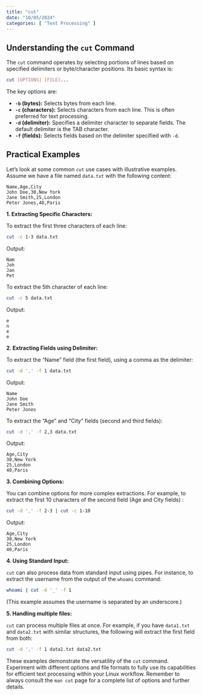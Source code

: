 ```yaml
---
title: "cut"
date: "10/05/2024"
categories: [ "Text Processing" ]
---
```

## Understanding the `cut` Command

The `cut` command operates by selecting portions of lines based on specified delimiters or byte/character positions.  Its basic syntax is:

```bash
cut [OPTIONS] [FILE]...
```

The key options are:

* **`-b` (bytes):** Selects bytes from each line.
* **`-c` (characters):** Selects characters from each line.  This is often preferred for text processing.
* **`-d` (delimiter):** Specifies a delimiter character to separate fields.  The default delimiter is the TAB character.
* **`-f` (fields):** Selects fields based on the delimiter specified with `-d`.


## Practical Examples

Let's look at some common `cut` use cases with illustrative examples.  Assume we have a file named `data.txt` with the following content:

```
Name,Age,City
John Doe,30,New York
Jane Smith,25,London
Peter Jones,40,Paris
```

**1. Extracting Specific Characters:**

To extract the first three characters of each line:

```bash
cut -c 1-3 data.txt
```

Output:

```
Nam
Joh
Jan
Pet
```

To extract the 5th character of each line:

```bash
cut -c 5 data.txt
```

Output:

```
e
n
e
e
```


**2. Extracting Fields using Delimiter:**

To extract the "Name" field (the first field), using a comma as the delimiter:

```bash
cut -d ',' -f 1 data.txt
```

Output:

```
Name
John Doe
Jane Smith
Peter Jones
```

To extract the "Age" and "City" fields (second and third fields):

```bash
cut -d ',' -f 2,3 data.txt
```

Output:

```
Age,City
30,New York
25,London
40,Paris
```


**3. Combining Options:**

You can combine options for more complex extractions. For example, to extract the first 10 characters of the second field (Age and City fields) :

```bash
cut -d ',' -f 2-3 | cut -c 1-10
```

Output:

```
Age,City
30,New York
25,London
40,Paris
```

**4. Using Standard Input:**

`cut` can also process data from standard input using pipes.  For instance,  to extract the username from the output of the `whoami` command:

```bash
whoami | cut -d '_' -f 1
```

(This example assumes the username is separated by an underscore.)


**5.  Handling multiple files:**

`cut` can process multiple files at once. For example, if you have `data1.txt` and `data2.txt` with similar structures, the following will extract the first field from both:

```bash
cut -d ',' -f 1 data1.txt data2.txt
```


These examples demonstrate the versatility of the `cut` command.  Experiment with different options and file formats to fully use its capabilities for efficient text processing within your Linux workflow. Remember to always consult the `man cut` page for a complete list of options and further details.

